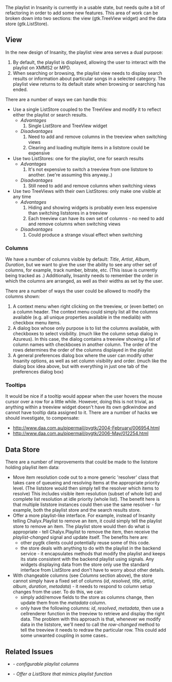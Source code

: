 The playlist in Insanity is currently in a usable state, but needs quite a bit of refactoring in order to add some new features. This area of work can be broken down into two sections: the view (gtk.TreeView widget) and the data store (gtk.ListStore).

== View ==

In the new design of Insanity, the playlist view area serves a dual purpose:
# By default, the playlist is displayed, allowing the user to interact with the playlist on XMMS2 or MPD.
# When searching or browsing, the playlist view needs to display search results or information about particular songs in a selected category. The playlist view returns to its default state when browsing or searching has ended.

There are a number of ways we can handle this:
* Use a single ListStore coupled to the TreeView and modify it to reflect either the playlist or search results.
** ''Advantages''
**# Single ListStore and TreeView widget
** ''Disadvantages''
**# Need to add and remove columns in the treeview when switching views
**# Clearing and loading multiple items in a liststore could be expensive
* Use two ListStores: one for the playlist, one for search results
** ''Advantages''
**# It's not expensive to switch a treeview from one liststore to another. (we're assuming this anyway..)
** ''Disadvantages''
**# Still need to add and remove columns when switching views
* Use two TreeViews with their own ListStores: only make one visible at any time
** ''Advantages''
**# Hiding and showing widgets is probably even less expensive than switching liststores in a treeview
**# Each treeview can have its own set of columns - no need to add and remove columns when switching views
** ''Disadvantages''
**# Could produce a strange visual effect when switching

=== Columns ===

We have a number of columns visible by default: ''Title'', ''Artist'', ''Album'', ''Duration'', but we want to give the user the ability to see any other set of columns, for example, track number, bitrate, etc. (This issue is currently being tracked as {{Bug|996}}.) Additionally, Insanity needs to remember the order in which the columns are arranged, as well as their widths as set by the user.

There are a number of ways the user could be allowed to modify the columns shown:
# A context menu when right clicking on the treeview, or (even better) on a column header. The context menu could simply list all the columns available (e.g. all unique properties available in the medialib) with checkbox menu items.
# A dialog box whose only purpose is to list the columns available, with checkboxes to select visibility. (much like the column setup dialog in Azureus). In this case, the dialog contains a treeview showing a list of column names with checkboxes in another column. The order of the rows determines the order of the columns displayed in the playlist
# A general preferences dialog box where the user can modify other Insanity options, as well as set column visibility and order. (much like the dialog box idea above, but with everything in just one tab of the preferences dialog box)

=== Tooltips ===

It would be nice if a tooltip would appear when the user hovers the mouse cursor over a row for a little while. However, doing this is not trivial, as anything within a treeview widget doesn't have its own gdkwindow and cannot have tooltip data assigned to it. There are a number of hacks we should investigate, to compensate:
* http://www.daa.com.au/pipermail/pygtk/2004-February/006954.html
* http://www.daa.com.au/pipermail/pygtk/2006-May/012254.html

== Data Store ==

There are a number of improvements that could be made to the liststore holding playlist item data:
* Move item resolution code out to a more generic 'resolver' class that takes care of queueing and resolving items at the appropriate priority level. (The liststore would then simply tell the resolver which items to resolve) This includes visible item resolution (subset of whole list) and complete list resolution at idle priority (whole list). The benefit here is that multiple liststore instances could then use the same resolver - for example, both the playlist store and the search results store.
* Offer a more playlist-like interface. For example, instead of Insanity telling Chalyx.Playlist to remove an item, it could simply tell the playlist store to remove an item. The playlist store would then do what is appropriate - tell Chalyx.Playlist to remove the item, then receive the ''playlist-changed'' signal and update itself. The benefits here are:
** other pygtk clients could potentially reuse some of this code.
** the store deals with anything to do with the playlist in the backend service - it encapsulates methods that modify the playlist and keeps its state consistent with the backend playlist using signals. Any widgets displaying data from the store only use the standard interface from ListStore and don't have to worry about other details.
* With changeable columns (see ''Columns'' section above), the store cannot simply have a fixed set of columns (''id'', ''resolved'', ''title'', ''artist'', ''album'', ''duration'', ''metadata'') - it needs to respond to column setup changes from the user. To do this, we can:
** simply add/remove fields to the store as columns change, then update them from the ''metadata'' column.
** only have the following columns: ''id'', ''resolved'', ''metadata'', then use a cellrenderer function in the treeview to retrieve and display the right data. The problem with this approach is that, whenever we modify data in the liststore, we'll need to call the ''row-changed'' method to tell the treeview it needs to redraw the particular row. This could add some unwanted coupling in some cases..

== Related Issues ==
* {{Bug|996}} - ''configurable playlist columns''
* {{Bug|999}} - ''Offer a ListStore that mimics playlist function''